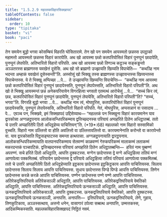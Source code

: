 ```yaml
---
title: "1.5.2.9 महल्लकविहारसिक्खापद"
tableOfContents: false
sidebar:
  order: 10
type: "tipitaka"
basket: "vi"
book: "paci"
---
```



<DynamicBreadcrumb />

<Division number="134" book="paci">

<Paragraph number="457" book="paci">
तेन समयेन बुद्धो भगवा कोसम्बियं विहरति घोसितारामे. तेन खो पन समयेन आयस्मतो छन्नस्स उपट्ठाको महामत्तो आयस्मतो छन्नस्स विहारं कारापेति. अथ खो आयस्मा छन्नो कतपरियोसितं विहारं पुनप्पुनं छादापेति, पुनप्पुनं लेपापेति. अतिभारितो विहारो परिपति. अथ खो आयस्मा छन्नो तिणञ्च कट्ठञ्च सङ्कड्ढन्तो अञ्ञतरस्स ब्राह्मणस्स यवखेत्तं दूसेसि. अथ खो सो ब्राह्मणो उज्झायति खिय्यति विपाचेति—  “कथञ्हि नाम भदन्ता अम्हाकं यवखेत्तं दूसेस्सन्ती”ति.
</Paragraph>

<Paragraph number="458" book="paci">
अस्सोसुं खो भिक्खू तस्स ब्राह्मणस्स उज्झायन्तस्स खिय्यन्तस्स विपाचेन्तस्स. ये ते भिक्खू अप्पिच्छा …पे…  ते उज्झायन्ति खिय्यन्ति विपाचेन्ति—  “कथञ्हि नाम आयस्मा छन्नो कतपरियोसितं विहारं पुनप्पुनं छादापेस्सति, पुनप्पुनं लेपापेस्सति, अतिभारितो विहारो परिपती”ति.
</Paragraph>

<Paragraph number="459" book="paci">
अथ खो ते भिक्खू आयस्मन्तं छन्नं अनेकपरियायेन विगरहित्वा भगवतो एतमत्थं आरोचेसुं …पे…  “सच्चं किर त्वं, छन्न, कतपरियोसितं विहारं पुनप्पुनं छादापेसि, पुनप्पुनं लेपापेसि, अतिभारितो विहारो परिपती”ति? “सच्चं, भगवा”ति. विगरहि बुद्धो भगवा …पे…  कथञ्हि नाम त्वं, मोघपुरिस, कतपरियोसितं विहारं पुनप्पुनं छादापेस्ससि, पुनप्पुनं लेपापेस्ससि, अतिभारितो विहारो परिपति. नेतं, मोघपुरिस, अप्पसन्नानं वा पसादाय …पे…  एवञ्च पन, भिक्खवे, इमं सिक्खापदं उद्दिसेय्याथ—
</Paragraph>

</Division>
<Division number="135" book="paci">

<Paragraph number="460" book="paci">
<Emphasis>“महल्लकं पन भिक्खुना विहारं कारयमानेन याव द्वारकोसा अग्गळट्ठपनाय आलोकसन्धिपरिकम्माय द्वत्तिच्छदनस्स परियायं अप्पहरिते ठितेन अधिट्ठातब्बं. ततो चे उत्तरि अप्पहरितेपि ठितो अधिट्ठहेय्य पाचित्तियन्”</Emphasis>ति. (*19*:<Emphasis>68</Emphasis>)
</Paragraph>

</Division>
<Division number="136" book="paci">

<Paragraph number="461" book="paci">
<Emphasis>महल्लको</Emphasis> नाम विहारो सस्सामिको वुच्चति.
</Paragraph>

<Paragraph number="462" book="paci">
<Emphasis>विहारो</Emphasis> नाम उल्लित्तो वा होति अवलित्तो वा उल्लित्तावलित्तो वा.
</Paragraph>

<Paragraph number="463" book="paci">
<Emphasis>कारयमानेना</Emphasis>ति करोन्तो वा कारापेन्तो वा.
</Paragraph>

<Paragraph number="464" book="paci">
<Emphasis>याव द्वारकोसा</Emphasis>ति पिट्ठसङ्घाटस्स समन्ता हत्थपासा.
</Paragraph>

<Paragraph number="465" book="paci">
<Emphasis>अग्गळट्ठपनाया</Emphasis>ति द्वारट्ठपनाय.
</Paragraph>

<Paragraph number="466" book="paci">
<Emphasis>आलोकसन्धिपरिकम्माया</Emphasis>ति वातपानपरिकम्माय सेतवण्णं काळवण्णं गेरुकपरिकम्मं मालाकम्मं लताकम्मं मकरदन्तकं पञ्चपटिकं.
</Paragraph>

<Paragraph number="467" book="paci">
<Emphasis>द्वत्तिच्छदनस्स परियायं अप्पहरिते ठितेन अधिट्ठातब्बन्</Emphasis>ति—  हरितं नाम पुब्बण्णं अपरण्णं. सचे हरिते ठितो अधिट्ठाति, आपत्ति दुक्कटस्स. मग्गेन छादेन्तस्स द्वे मग्गे अधिट्ठहित्वा ततियं मग्गं आणापेत्वा पक्कमितब्बं. परियायेन छादेन्तस्स द्वे परियाये अधिट्ठहित्वा ततियं परियायं आणापेत्वा पक्कमितब्बं.
</Paragraph>

</Division>
<Division number="137" book="paci">

<Paragraph number="468" book="paci">
<Emphasis>ततो चे उत्तरि अप्पहरितेपि ठितो अधिट्ठहेय्या</Emphasis>ति इट्ठकाय छादेन्तस्स इट्ठकिट्ठकाय आपत्ति पाचित्तियस्स. सिलाय छादेन्तस्स सिलाय सिलाय आपत्ति पाचित्तियस्स. सुधाय छादेन्तस्स पिण्डे पिण्डे आपत्ति पाचित्तियस्स. तिणेन छादेन्तस्स करळे करळे आपत्ति पाचित्तियस्स. पण्णेन छादेन्तस्स पण्णे पण्णे आपत्ति पाचित्तियस्स.
</Paragraph>

<Paragraph number="469" book="paci">
अतिरेकद्वत्तिपरियाये अतिरेकसञ्ञी अधिट्ठाति, आपत्ति पाचित्तियस्स. अतिरेकद्वत्तिपरियाये वेमतिको अधिट्ठाति, आपत्ति पाचित्तियस्स. अतिरेकद्वत्तिपरियाये ऊनकसञ्ञी अधिट्ठाति, आपत्ति पाचित्तियस्स.
</Paragraph>

<Paragraph number="470" book="paci">
ऊनकद्वत्तिपरियाये अतिरेकसञ्ञी, आपत्ति दुक्कटस्स. ऊनकद्वत्तिपरियाये वेमतिको, आपत्ति दुक्कटस्स. ऊनकद्वत्तिपरियाये ऊनकसञ्ञी, अनापत्ति.
</Paragraph>

</Division>
<Division number="138" book="paci">

<Paragraph number="471" book="paci">
अनापत्ति—  द्वत्तिपरियाये, ऊनकद्वत्तिपरियाये, लेणे, गुहाय, तिणकुटिकाय, अञ्ञस्सत्थाय, अत्तनो धनेन, वासागारं ठपेत्वा सब्बत्थ अनापत्ति, उम्मत्तकस्स, आदिकम्मिकस्साति.

</Paragraph>
</Division>

<Paragraph number="472" type="center" book="paci">
महल्लकविहारसिक्खापदं निट्ठितं नवमं.
</Paragraph>